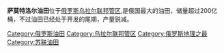 {{merge from|秋明油田|time=2018-08-28T05:28:14+00:00}}
'''萨莫特洛尔油田'''位于[[俄罗斯|俄罗斯]][[乌拉尔联邦管区|乌拉尔联邦管区]],是俄国最大的油田，储量超过200亿桶，不过油田已经处于开发的尾期，产量锐减。

[[Category:俄罗斯油田|Category:俄罗斯油田]]
[[Category:乌拉尔联邦管区|Category:乌拉尔联邦管区]]
[[Category:俄罗斯地理之最|Category:俄罗斯地理之最]]
[[Category:苏联油田|Category:苏联油田]]